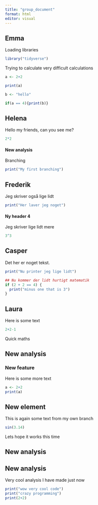 ```yaml
---
title: "group_document"
format: html
editor: visual
---
```


## Emma

Loading libraries

```r
library("tidyverse")
```

Trying to calculate very difficult calculations

```r
a <- 2+2

print(a)
```

```r
b <- "hello"

if(a == 4){print(b)}
```

## Helena

Hello my friends, can you see me?

```r
2*2
```

#### New analysis

Branching

```r
print("My first branching")
```

## Frederik

Jeg skriver også lige lidt

```r
print("Her laver jeg noget")
```

#### Ny header 4

Jeg skriver lige lidt mere

```r
3^3
```

## Casper

Det her er noget tekst.

```r
print("Nu printer jeg lige lidt")
```

```r
## Nu kommer der lidt hurtigt matematik
if (2 + 2 == 4) {
  print("minus one that is 3")
}
```

## Laura

Here is some text

```r
2+2-1
```

Quick maths

## New analysis

### New feature

Here is some more text

```r
a <- 2+2
print(a)
```

## New element

This is again some text from my own branch

```r
sin(3.14)
```

Lets hope it works this time

## New analysis

## New analysis

Very cool analysis I have made just now

```r
print("wow very cool code")
print("crazy programming")
print(2+2)
```
